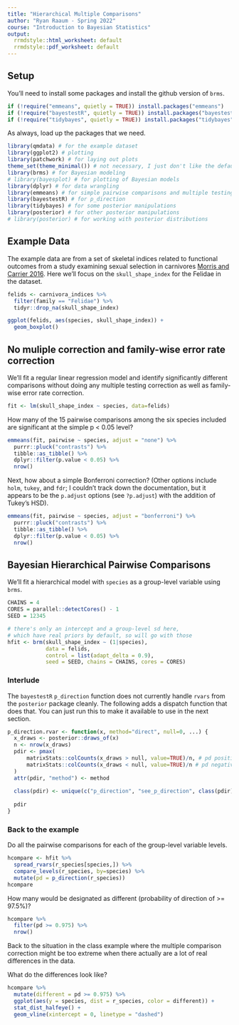 ```yaml
---
title: "Hierarchical Multiple Comparisons"
author: "Ryan Raaum - Spring 2022"
course: "Introduction to Bayesian Statistics"
output:
  rrmdstyle::html_worksheet: default
  rrmdstyle::pdf_worksheet: default
---
```


## Setup 

You'll need to install some packages and install the github version of `brms`.

```r
if (!require("emmeans", quietly = TRUE)) install.packages("emmeans")
if (!require("bayestestR", quietly = TRUE)) install.packages("bayestestR")
if (!require("tidybayes", quietly = TRUE)) install.packages("tidybayes")
```

As always, load up the packages that we need.

```r
library(qmdata) # for the example dataset
library(ggplot2) # plotting
library(patchwork) # for laying out plots
theme_set(theme_minimal()) # not necessary, I just don't like the default ggplot theme
library(brms) # for Bayesian modeling
# library(bayesplot) # for plotting of Bayesian models
library(dplyr) # for data wrangling
library(emmeans) # for simple pairwise comparisons and multiple testing correction
library(bayestestR) # for p_direction
library(tidybayes) # for some posterior manipulations
library(posterior) # for other posterior manipulations
# library(posterior) # for working with posterior distributions
```

## Example Data

The example data are from a set of skeletal indices related to functional outcomes from a study examining sexual selection in carnivores [Morris and Carrier 2016](https://doi.org/10.1111/evo.12904). Here we'll focus on the `skull_shape_index` for the Felidae in the dataset.

```r
felids <- carnivora_indices %>% 
  filter(family == "Felidae") %>% 
  tidyr::drop_na(skull_shape_index)

ggplot(felids, aes(species, skull_shape_index)) +
  geom_boxplot()
```

## No muliple correction and family-wise error rate correction

We'll fit a regular linear regression model and identify significantly different comparisons without doing any multiple testing correction as well as family-wise error rate correction.

```r
fit <- lm(skull_shape_index ~ species, data=felids)
```

How many of the 15 pairwise comparisons among the six species included are significant at the simple p < 0.05 level?

```r
emmeans(fit, pairwise ~ species, adjust = "none") %>% 
  purrr::pluck("contrasts") %>% 
  tibble::as_tibble() %>% 
  dplyr::filter(p.value < 0.05) %>% 
  nrow()
```

Next, how about a simple Bonferroni correction? (Other options include `holm`, `tukey`, and `fdr`; I couldn't track down the documentation, but it appears to be the `p.adjust` options (see `?p.adjust`) with the addition of Tukey's HSD).

```r
emmeans(fit, pairwise ~ species, adjust = "bonferroni") %>% 
  purrr::pluck("contrasts") %>% 
  tibble::as_tibble() %>% 
  dplyr::filter(p.value < 0.05) %>% 
  nrow()
```

## Bayesian Hierarchical Pairwise Comparisons

We'll fit a hierarchical model with `species` as a group-level variable using `brms`.

```r
CHAINS = 4
CORES = parallel::detectCores() - 1
SEED = 12345

# there's only an intercept and a group-level sd here, 
# which have real priors by default, so will go with those
hfit <- brm(skull_shape_index ~ (1|species),
            data = felids,
            control = list(adapt_delta = 0.9),
            seed = SEED, chains = CHAINS, cores = CORES)
```

### Interlude

The `bayestestR` `p_direction` function does not currently handle `rvars` from the `posterior` package cleanly. The following adds a dispatch function that does that. You can just run this to make it available to use in the next section.

```r
p_direction.rvar <- function(x, method="direct", null=0, ...) {
  x_draws <- posterior::draws_of(x)
  n <- nrow(x_draws)
  pdir <- pmax(
      matrixStats::colCounts(x_draws > null, value=TRUE)/n, # pd positive
      matrixStats::colCounts(x_draws < null, value=TRUE)/n # pd negative
  )
  attr(pdir, "method") <- method
  
  class(pdir) <- unique(c("p_direction", "see_p_direction", class(pdir)))
  
  pdir
}
```

### Back to the example

Do all the pairwise comparisons for each of the group-level variable levels.

```r
hcompare <- hfit %>% 
  spread_rvars(r_species[species,]) %>% 
  compare_levels(r_species, by=species) %>% 
  mutate(pd = p_direction(r_species))
hcompare
```

How many would be designated as different (probability of direction of >= 97.5%)?

```r
hcompare %>% 
  filter(pd >= 0.975) %>% 
  nrow()
```

Back to the situation in the class example where the multiple comparison correction might be too extreme when there actually are a lot of real differences in the data.

What do the differences look like?

```r
hcompare %>% 
  mutate(different = pd >= 0.975) %>%
  ggplot(aes(y = species, dist = r_species, color = different)) +
  stat_dist_halfeye() +
  geom_vline(xintercept = 0, linetype = "dashed") 
```

